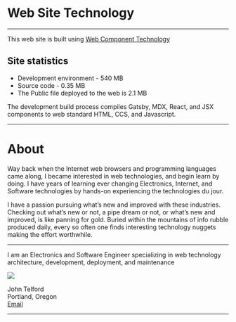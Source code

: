 
# Web Site Technology

***

This web site is built using [Web Component Technology](components)

## Site statistics 
- Development environment - 540 MB
- Source code - 0.35 MB
- The Public file deployed to the web is 2.1 MB

The development build process compiles Gatsby, MDX, React, and JSX components to web standard HTML, CCS, and Javascript.

***

# About
Way back when the Internet web browsers and programming languages came along, I became interested in web technologies, and begin learn by doing. I have years of learning ever changing Electronics, Internet, and Software technologies by hands-on experiencing the technologies du jour.

 I have a passion pursuing what’s new and improved with these industries. Checking out what’s new or not, a pipe dream or not, or what’s new and improved, is like panning for gold. Buried within the mountains of info rubble produced daily, every so often one finds  interesting technology nuggets making the effort worthwhile.

***

I am an Electronics and Software Engineer specializing in web technology architecture, development, deployment, and maintenance

<img src={mugShot} />

John Telford  
Portland, Oregon  
<a href="mailto:john@johntelford.com">Email</a>

***
